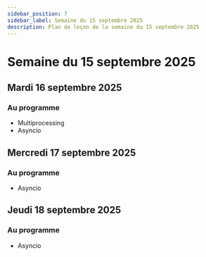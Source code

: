 ```yaml
---
sidebar_position: 7
sidebar_label: Semaine du 15 septembre 2025
description: Plan de leçon de la semaine du 15 septembre 2025
---
```


# Semaine du 15 septembre 2025

## Mardi 16 septembre 2025

### Au programme

- Multiprocessing
- Asyncio

## Mercredi 17 septembre 2025

### Au programme

- Asyncio

## Jeudi 18 septembre 2025

### Au programme

- Asyncio
